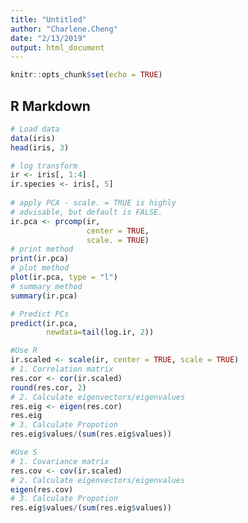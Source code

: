```yaml
---
title: "Untitled"
author: "Charlene.Cheng"
date: "2/13/2019"
output: html_document
---
```


```r
knitr::opts_chunk$set(echo = TRUE)
```

## R Markdown

```r
# Load data
data(iris)
head(iris, 3)
```

```r
# log transform 
ir <- iris[, 1:4]
ir.species <- iris[, 5]
 
# apply PCA - scale. = TRUE is highly 
# advisable, but default is FALSE. 
ir.pca <- prcomp(ir,
                 center = TRUE,
                 scale. = TRUE) 
# print method
print(ir.pca)
# plot method
plot(ir.pca, type = "l")
# summary method
summary(ir.pca)
```
```r
# Predict PCs
predict(ir.pca, 
        newdata=tail(log.ir, 2))
```

```r
#Use R
ir.scaled <- scale(ir, center = TRUE, scale = TRUE)
# 1. Correlation matrix
res.cor <- cor(ir.scaled)
round(res.cor, 2)
# 2. Calculate eigenvectors/eigenvalues
res.eig <- eigen(res.cor)
res.eig
# 3. Calculate Propotion
res.eig$values/(sum(res.eig$values))
```
```r
#Use S
# 1. Covariance matrix
res.cov <- cov(ir.scaled)
# 2. Calculate eigenvectors/eigenvalues
eigen(res.cov)
# 3. Calculate Propotion
res.eig$values/(sum(res.eig$values))
```